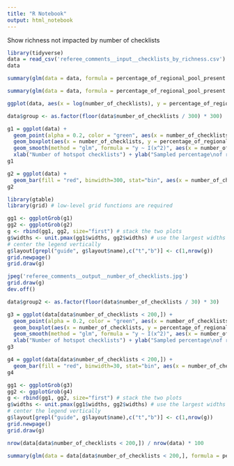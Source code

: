 ```yaml
---
title: "R Notebook"
output: html_notebook
---
```



Show richness not impacted by number of checklists
```r
library(tidyverse)
data = read_csv('referee_comments__input__checklists_by_richness.csv')
data
```

```r
summary(glm(data = data, formula = percentage_of_regional_pool_present ~ number_of_checklists))
```

```r
summary(glm(data = data, formula = percentage_of_regional_pool_present ~ log(number_of_checklists)))
```

```r
ggplot(data, aes(x = log(number_of_checklists), y = percentage_of_regional_pool_present)) + geom_point() + geom_smooth(method = "glm", formula = "y ~ I(x^2)")
```

```r
data$group <- as.factor(floor(data$number_of_checklists / 300) * 300)

g1 = ggplot(data) + 
  geom_point(alpha = 0.2, color = "green", aes(x = number_of_checklists, y = percentage_of_regional_pool_present)) +
  geom_boxplot(aes(x = number_of_checklists, y = percentage_of_regional_pool_present, group = group)) + 
  geom_smooth(method = "glm", formula = "y ~ I(x^2)", aes(x = number_of_checklists, y = percentage_of_regional_pool_present)) +
  xlab("Number of hotspot checklists") + ylab("Sampled percentage\nof regional pool") 
g1
```
```r
g2 = ggplot(data) + 
  geom_bar(fill = "red", binwidth=300, stat="bin", aes(x = number_of_checklists)) + xlab("Number of hotspot checklists") + ylab("Number of hotspots")
g2
```

```r
library(gtable)
library(grid) # low-level grid functions are required
```

```r
gg1 <- ggplotGrob(g1)
gg2 <- ggplotGrob(g2)
g <- rbind(gg1, gg2, size="first") # stack the two plots
g$widths <- unit.pmax(gg1$widths, gg2$widths) # use the largest widths
# center the legend vertically
g$layout[grepl("guide", g$layout$name),c("t","b")] <- c(1,nrow(g))
grid.newpage()
grid.draw(g)
```
```r
jpeg('referee_comments__output__number_of_checklists.jpg')
grid.draw(g)
dev.off()
```

```r
data$group2 <- as.factor(floor(data$number_of_checklists / 30) * 30)

g3 = ggplot(data[data$number_of_checklists < 200,]) + 
  geom_point(alpha = 0.2, color = "green", aes(x = number_of_checklists, y = percentage_of_regional_pool_present)) +
  geom_boxplot(aes(x = number_of_checklists, y = percentage_of_regional_pool_present, group = group2)) + 
  geom_smooth(method = "glm", formula = "y ~ I(x^2)", aes(x = number_of_checklists, y = percentage_of_regional_pool_present)) +
  xlab("Number of hotspot checklists") + ylab("Sampled percentage\nof regional pool") 
g3
```
```r
g4 = ggplot(data[data$number_of_checklists < 200,]) + 
  geom_bar(fill = "red", binwidth=30, stat="bin", aes(x = number_of_checklists)) + xlab("Number of hotspot checklists") + ylab("Number of hotspots")
g4
```
```r
gg1 <- ggplotGrob(g3)
gg2 <- ggplotGrob(g4)
g <- rbind(gg1, gg2, size="first") # stack the two plots
g$widths <- unit.pmax(gg1$widths, gg2$widths) # use the largest widths
# center the legend vertically
g$layout[grepl("guide", g$layout$name),c("t","b")] <- c(1,nrow(g))
grid.newpage()
grid.draw(g)
```
```r
nrow(data[data$number_of_checklists < 200,]) / nrow(data) * 100
```

```r
summary(glm(data = data[data$number_of_checklists < 200,], formula = percentage_of_regional_pool_present ~ number_of_checklists))
```